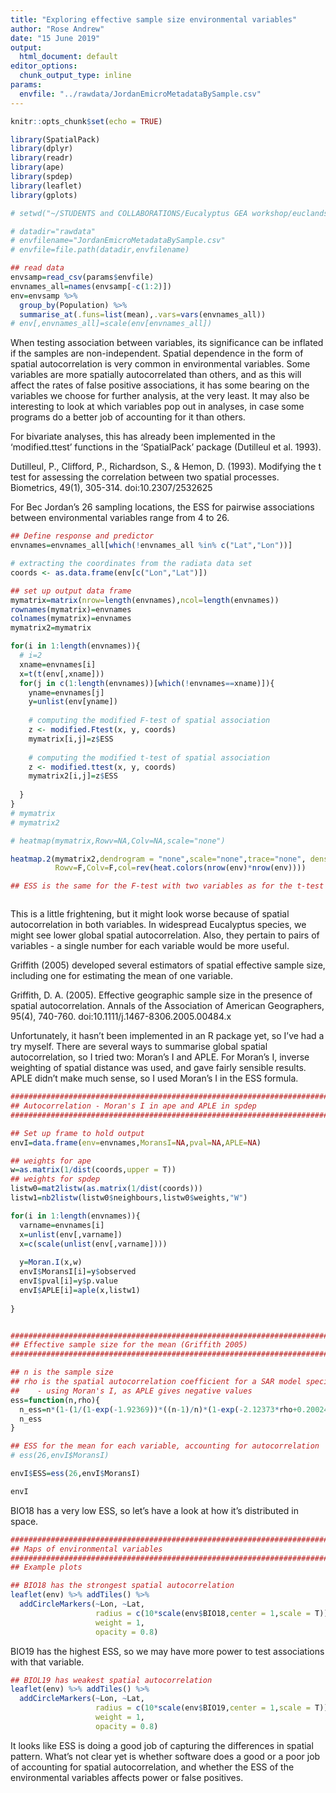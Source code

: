 ```yaml
---
title: "Exploring effective sample size environmental variables"
author: "Rose Andrew"
date: "15 June 2019"
output:
  html_document: default
editor_options:
  chunk_output_type: inline
params:
  envfile: "../rawdata/JordanEmicroMetadataBySample.csv"
---
```


```r
knitr::opts_chunk$set(echo = TRUE)

library(SpatialPack)
library(dplyr)
library(readr)
library(ape)
library(spdep)
library(leaflet)
library(gplots)

# setwd("~/STUDENTS and COLLABORATIONS/Eucalyptus GEA workshop/euclandscape-analysisgroup")

# datadir="rawdata"
# envfilename="JordanEmicroMetadataBySample.csv"
# envfile=file.path(datadir,envfilename)

## read data
envsamp=read_csv(params$envfile)
envnames_all=names(envsamp[-c(1:2)])
env=envsamp %>% 
  group_by(Population) %>% 
  summarise_at(.funs=list(mean),.vars=vars(envnames_all))
# env[,envnames_all]=scale(env[envnames_all])


```

When testing association between variables, its significance can be inflated if the samples are non-independent. Spatial dependence in the form of spatial autocorrelation is very common in environmental variables. Some variables are more spatially autocorrelated than others, and as this will affect the rates of false positive associations, it has some bearing on the variables we choose for further analysis, at the very least. It may also be interesting to look at which variables pop out in analyses, in case some programs do a better job of accounting for it than others.

For bivariate analyses, this has already been implemented in the 'modified.ttest' functions in the 'SpatialPack' package (Dutilleul et al. 1993). 

Dutilleul, P., Clifford, P., Richardson, S., & Hemon, D. (1993). Modifying the t test for assessing the correlation between two spatial processes. Biometrics, 49(1), 305-314. doi:10.2307/2532625

For Bec Jordan's 26 sampling locations, the ESS for pairwise associations between environmental variables range from 4 to 26.

```r
## Define response and predictor
envnames=envnames_all[which(!envnames_all %in% c("Lat","Lon"))]

# extracting the coordinates from the radiata data set
coords <- as.data.frame(env[c("Lon","Lat")])

## set up output data frame
mymatrix=matrix(nrow=length(envnames),ncol=length(envnames)) 
rownames(mymatrix)=envnames
colnames(mymatrix)=envnames
mymatrix2=mymatrix

for(i in 1:length(envnames)){
  # i=2
  xname=envnames[i]
  x=t(t(env[,xname]))
  for(j in c(1:length(envnames))[which(!envnames==xname)]){
    yname=envnames[j]
    y=unlist(env[yname])
    
    # computing the modified F-test of spatial association
    z <- modified.Ftest(x, y, coords)
    mymatrix[i,j]=z$ESS
    
    # computing the modified t-test of spatial association
    z <- modified.ttest(x, y, coords)
    mymatrix2[i,j]=z$ESS
    
  }
}
# mymatrix
# mymatrix2

# heatmap(mymatrix,Rowv=NA,Colv=NA,scale="none")

heatmap.2(mymatrix2,dendrogram = "none",scale="none",trace="none", density="none",
          Rowv=F,Colv=F,col=rev(heat.colors(nrow(env)*nrow(env))))

## ESS is the same for the F-test with two variables as for the t-test of a correlation



```

This is a little frightening, but it might look worse because of spatial autocorrelation in both variables. In widespread Eucalyptus species, we might see lower global spatial autocorrelation. Also, they pertain to pairs of variables - a single number for each variable would be more useful.

Griffith (2005) developed several estimators of spatial effective sample size, including one for estimating the mean of one variable. 

Griffith, D. A. (2005). Effective geographic sample size in the presence of spatial autocorrelation. Annals of the Association of American Geographers, 95(4), 740-760. doi:10.1111/j.1467-8306.2005.00484.x

Unfortunately, it hasn't been implemented in an R package yet, so I've had a try myself. There are several ways to summarise global spatial autocorrelation, so I tried two: Moran's I and APLE. For Moran's I, inverse weighting of spatial distance was used, and gave fairly sensible results. APLE didn't make much sense, so I used Moran's I in the ESS formula.




```r


#########################################################################
## Autocorrelation - Moran's I in ape and APLE in spdep
#########################################################################

## Set up frame to hold output
envI=data.frame(env=envnames,MoransI=NA,pval=NA,APLE=NA)

## weights for ape
w=as.matrix(1/dist(coords,upper = T))
## weights for spdep
listw0=mat2listw(as.matrix(1/dist(coords)))
listw1=nb2listw(listw0$neighbours,listw0$weights,"W")

for(i in 1:length(envnames)){
  varname=envnames[i]
  x=unlist(env[,varname])
  x=c(scale(unlist(env[,varname])))
  
  y=Moran.I(x,w)
  envI$MoransI[i]=y$observed
  envI$pval[i]=y$p.value
  envI$APLE[i]=aple(x,listw1)
  
}


#########################################################################
## Effective sample size for the mean (Griffith 2005)
#########################################################################

## n is the sample size
## rho is the spatial autocorrelation coefficient for a SAR model specification
##    - using Moran's I, as APLE gives negative values
ess=function(n,rho){
  n_ess=n*(1-(1/(1-exp(-1.92369))*((n-1)/n)*(1-exp(-2.12373*rho+0.20024*sqrt(rho)))))
  n_ess
}

## ESS for the mean for each variable, accounting for autocorrelation
# ess(26,envI$MoransI)

envI$ESS=ess(26,envI$MoransI)

envI

```

BIO18 has a very low ESS, so let's have a look at how it's distributed in space.

```r

#########################################################################
## Maps of environmental variables
#########################################################################
## Example plots

## BIO18 has the strongest spatial autocorrelation
leaflet(env) %>% addTiles() %>% 
  addCircleMarkers(~Lon, ~Lat, 
                   radius = c(10*scale(env$BIO18,center = 1,scale = T)),
                   weight = 1,
                   opacity = 0.8)
```

BIO19 has the highest ESS, so we may have more power to test associations with that variable.

```r
## BIOL19 has weakest spatial autocorrelation
leaflet(env) %>% addTiles() %>% 
  addCircleMarkers(~Lon, ~Lat, 
                   radius = c(10*scale(env$BIO19,center = 1,scale = T)),
                   weight = 1,
                   opacity = 0.8)

```

It looks like ESS is doing a good job of capturing the differences in spatial pattern. What's not clear yet is whether software does a good or a poor job of accounting for spatial autocorrelation, and whether the ESS of the environmental variables affects power or false positives.

